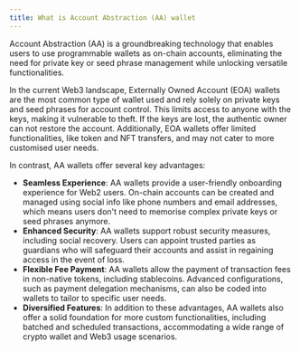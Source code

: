 ```yaml
---
title: What is Account Abstraction (AA) wallet
---
```


Account Abstraction (AA) is a groundbreaking technology that enables users to use programmable wallets as on-chain accounts, eliminating the need for private key or seed phrase management while unlocking versatile functionalities.

In the current Web3 landscape, Externally Owned Account (EOA) wallets are the most common type of wallet used and rely solely on private keys and seed phrases for account control. This limits access to anyone with the keys, making it vulnerable to theft. If the keys are lost, the authentic owner can not restore the account. Additionally, EOA wallets offer limited functionalities, like token and NFT transfers, and may not cater to more customised user needs.

In contrast, AA wallets offer several key advantages:

* **Seamless Experience**: AA wallets provide a user-friendly onboarding experience for Web2 users. On-chain accounts can be created and managed using social info like phone numbers and email addresses, which means users don't need to memorise complex private keys or seed phrases anymore.
* **Enhanced Security**: AA wallets support robust security measures, including social recovery. Users can appoint trusted parties as guardians who will safeguard their accounts and assist in regaining access in the event of loss.
* **Flexible Fee Payment**: AA wallets allow the payment of transaction fees in non-native tokens, including stablecoins. Advanced configurations, such as payment delegation mechanisms, can also be coded into wallets to tailor to specific user needs.
* **Diversified Features**: In addition to these advantages, AA wallets also offer a solid foundation for more custom functionalities, including batched and scheduled transactions, accommodating a wide range of crypto wallet and Web3 usage scenarios.
